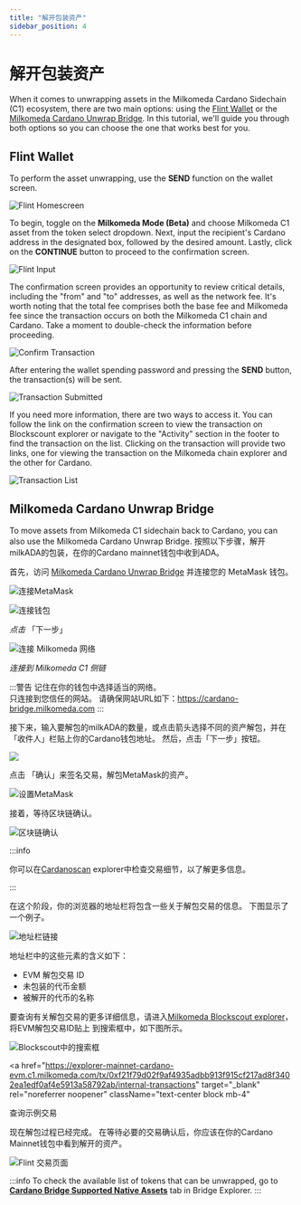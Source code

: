 ```yaml
---
title: "解开包装资产"
sidebar_position: 4
---
```



# 解开包装资产
When it comes to unwrapping assets in the Milkomeda Cardano Sidechain (C1) ecosystem, there are two main options: using the [Flint Wallet](https://flint-wallet.com/) or the [Milkomeda Cardano Unwrap Bridge](https://cardano-bridge.milkomeda.com/bridge). In this tutorial, we'll guide you through both options so you can choose the one that works best for you.

## Flint Wallet
To perform the asset unwrapping, use the **SEND** function on the wallet screen.

![Flint Homescreen](/img/flint-home-screen.png)

To begin, toggle on the **Milkomeda Mode (Beta)** and choose Milkomeda C1 asset from the token select dropdown. Next, input the recipient's Cardano address in the designated box, followed by the desired amount. Lastly, click on the **CONTINUE** button to proceed to the confirmation screen.

![Flint Input](/img/unwrappingflintinput.png)

The confirmation screen provides an opportunity to review critical details, including the "from" and "to" addresses, as well as the network fee. It's worth noting that the total fee comprises both the base fee and Milkomeda fee since the transaction occurs on both the Milkomeda C1 chain and Cardano. Take a moment to double-check the information before proceeding.

![Confirm Transaction](/img/unwrapping-confirm-transaction.png)

After entering the wallet spending password and pressing the **SEND** button, the transaction(s) will be sent.


![Transaction Submitted](/img/unwrapping-transaction-submitted.png)

If you need more information, there are two ways to access it. You can follow the link on the confirmation screen to view the transaction on Blockscount explorer or navigate to the "Activity" section in the footer to find the transaction on the list. Clicking on the transaction will provide two links, one for viewing the transaction on the Milkomeda chain explorer and the other for Cardano.


![Transaction List](/img/unwrapping-transaction-list.png)


## Milkomeda Cardano Unwrap Bridge

To move assets from Milkomeda C1 sidechain back to Cardano, you can also use the Milkomeda Cardano Unwrap Bridge. 按照以下步骤，解开milkADA的包装，在你的Cardano mainnet钱包中收到ADA。 &#x20;

首先，访问 [Milkomeda Cardano Unwrap Bridge](https://cardano-bridge.milkomeda.com/bridge) 并连接您的 MetaMask 钱包。

![连接MetaMask](/img/connect-metamask.png)

![连接钱包](/img/connect-wallet.png)

_点击_ 「下一步」

![连接 Milkomeda 网络](/img/connect-milkomeda.png)

_连接到 Milkomeda C1 侧链_

:::警告 记住在你的钱包中选择适当的网络。 <br /> 只连接到您信任的网站。 请确保网站URL如下：https://cardano-bridge.milkomeda.com :::

接下来，输入要解包的milkADA的数量，或点击箭头选择不同的资产解包，并在「收件人」栏贴上你的Cardano钱包地址。 然后，点击「下一步」按钮。

<img className="img-full" src={tokenSelection} />

点击 「确认」来签名交易，解包MetaMask的资产。

![设置MetaMask](/img/confirm-metamask.png)

接着，等待区块链确认。

<img className="img-full" src={blockchainConfirmation} alt="区块链确认" />

:::info

你可以在[Cardanoscan](https://cardanoscan.io) explorer中检查交易细节，以了解更多信息。

:::

在这个阶段，你的浏览器的地址栏将包含一些关于解包交易的信息。 下图显示了一个例子。

<img className="img-full" src={addressBar} alt="地址栏链接" />

地址栏中的这些元素的含义如下：

- EVM 解包交易 ID
- 未包装的代币金额
- 被解开的代币的名称

要查询有关解包交易的更多详细信息，请进入[Milkomeda Blockscout explorer](https://explorer-mainnet-cardano-evm.c1.milkomeda.com/)，将EVM解包交易ID贴上 到搜索框中，如下图所示。

<img className="img-full" src={searchBox} alt="Blockscout中的搜索框" />

<a
  href="https://explorer-mainnet-cardano-evm.c1.milkomeda.com/tx/0xf21f79d02f9af4935adbb913f915cf217ad8f3402ea1edf0af4e5913a58792ab/internal-transactions"
  target="_blank"
  rel="noreferrer noopener"
  className="text-center block mb-4"
>
  查询示例交易
</a>

现在解包过程已经完成。 在等待必要的交易确认后，你应该在你的Cardano Mainnet钱包中看到解开的资产。

![Flint 交易页面](/img/flint-transactions.png)

:::info To check the available list of tokens that can be unwrapped, go to [**Cardano Bridge Supported Native Assets**](https://bridge-explorer.milkomeda.com/cardano-mainnet/tokens) tab in Bridge Explorer. :::
